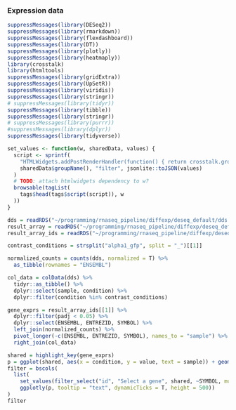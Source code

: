 ### Expression data

```r
suppressMessages(library(DESeq2))
suppressMessages(library(rmarkdown))
suppressMessages(library(flexdashboard))
suppressMessages(library(DT))
suppressMessages(library(plotly))
suppressMessages(library(heatmaply))
library(crosstalk)
library(htmltools)
suppressMessages(library(gridExtra))
suppressMessages(library(UpSetR))
suppressMessages(library(viridis))
suppressMessages(library(stringr))
# suppressMessages(library(tidyr))
suppressMessages(library(tibble))
suppressMessages(library(stringr))
# suppressMessages(library(purrr))
#suppressMessages(library(dplyr))
suppressMessages(library(tidyverse))

set_values <- function(w, sharedData, values) {
  script <- sprintf(
    "HTMLWidgets.addPostRenderHandler(function() { return crosstalk.group('%s').var('%s').set(%s); })",
    sharedData$groupName(), "filter", jsonlite::toJSON(values)
  )
  # TODO: attach htmlwidgets dependency to w?
  browsable(tagList(
    tags$head(tags$script(script)), w
  ))
}

dds = readRDS("~/programming/rnaseq_pipeline/diffexp/deseq_default/dds.rds")
result_array = readRDS("~/programming/rnaseq_pipeline/diffexp/deseq_default/result_array.rds")
result_array_ids = readRDS("~/programming/rnaseq_pipeline/diffexp/deseq_default/result_array_ids.rds")

contrast_conditions = strsplit("alpha1_gfp", split = "_")[[1]]

normalized_counts = counts(dds, normalized = T) %>%
  as_tibble(rownames = "ENSEMBL")

col_data = colData(dds) %>%
  tidyr::as_tibble() %>%
  dplyr::select(sample, condition) %>%
  dplyr::filter(condition %in% contrast_conditions)

gene_exprs = result_array_ids[[1]] %>%
  dplyr::filter(padj < 0.05) %>%
  dplyr::select(ENSEMBL, ENTREZID, SYMBOL) %>%
  left_join(normalized_counts) %>% 
  pivot_longer(-c(ENSEMBL, ENTREZID, SYMBOL), names_to = "sample") %>%
  right_join(col_data)

shared = highlight_key(gene_exprs)
p = ggplot(shared, aes(x = condition, y = value, text = sample)) + geom_jitter() + theme_minimal()
filter = bscols(
  list(
    set_values(filter_select("id", "Select a gene", shared, ~SYMBOL, multiple = F), shared, rownames(gene_exprs)[1:12]),
    ggplotly(p, tooltip = "text", dynamicTicks = T, height = 500))
)
filter
```